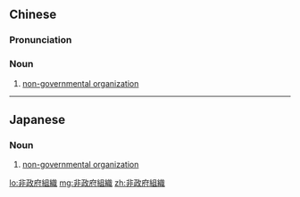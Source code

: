 {{also|非政府组织}}
==Chinese==
{{zh-forms|s=非政府组织|type=32}}

===Pronunciation===
{{zh-pron
|m=fēizhèngfǔ zǔzhī
|c=fei1 zing3 fu2 zou2 zik1
|cat=n
}}

===Noun===
{{zh-noun}}

# [[non-governmental organization]]

----

==Japanese==
{{ja-kanjitab|ひ|せい|ふ|そ|しき}}

===Noun===
{{ja-noun|ひせいふそしき}}

# [[non-governmental organization]]

[[lo:非政府組織]]
[[mg:非政府組織]]
[[zh:非政府組織]]